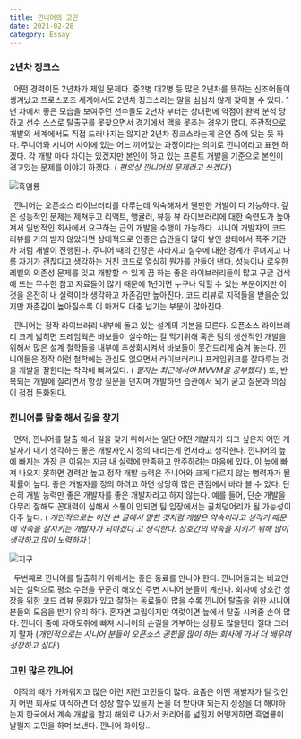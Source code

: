 ```yaml
---
title: 낀니어의 고민
date: 2021-02-28
category: Essay
---
```


### 2년차 징크스

&nbsp; 어떤 경력이든 2년차가 제일 문제다. 중2병 대2병 등 많은 2년차를 뜻하는 신조어들이 생겨났고 프로스포츠 세계에서도 2년차 징크스라는 말을 심심치 않게 찾아볼 수 있다. 1년 차에서 좋은 모습을 보여주던 선수들도 2년차 부터는 상대편에 약점이 완벽 분석 당하고 선수 스스로 탈출구를 못찾으면서 경기에서 맥을 못추는 경우가 많다. 주관적으로 개발의 세계에서도 직접 드러나지는 않지만 2년차 징크스라는게 은연 중에 있는 듯 하다. 주니어와 시니어 사이에 있는 어느 끼어있는 과정이라는 의미로 낀니어라고 표현 하겠다. 각 개발 마다 차이는 있겠지만 본인이 하고 있는 프론트 개발을 기준으로 본인이 겪고있는 문제를 이야기 하겠다. ( _편의상 낀니어의 문제라고 쓰겠다_ )

![흑염룡](./images/blackDragon.png)

&nbsp; 낀니어는 오픈소스 라이브러리를 다루는데 익숙해져서 웬만한 개발이 다 가능하다. 깊은 성능적인 문제는 제쳐두고 리액트, 앵귤러, 뷰등 뷰 라이브러리에 대한 숙련도가 높아져서 일반적인 회사에서 요구하는 급의 개발을 수행이 가능하다. 시니어 개발자의 코드 리뷰를 거의 받지 않았다면 상대적으로 안좋은 습관들이 많이 쌓인 상태에서 폭주 기관차 처럼 개발이 진행된다. 주니어 때의 긴장은 사라지고 실수에 대한 경계가 무뎌지고 나름 자기가 괜찮다고 생각하는 거친 코드로 열심히 뭔가를 만들어 낸다. 성능이나 로우한 레벨의 의존성 문제를 잊고 개발할 수 있게 끔 하는 좋은 라이브러리들이 많고 구글 검색에 뜨는 무수한 참고 자료들이 많기 때문에 1년이면 누구나 익힐 수 있는 부분이지만 이 것을 온전히 내 실력이라 생각하고 자존감만 높아진다. 코드 리뷰로 지적들을 받을순 있지만 자존감이 높아질수록 이 마저도 대충 넘기는 부분이 많아진다.

&nbsp; 낀니어는 정작 라이브러리 내부에 돌고 있는 설계의 기본을 모른다. 오픈소스 라이브러리 크게 넓히면 프레임웍은 바보들이 실수하는 걸 막기위해 혹은 팀의 생산적인 개발을 위해서 많은 설계 철학들을 내부에 추상화시켜서 바보들이 못건드리게 숨겨 놓는다. 낀니어들은 정작 이런 철학에는 관심도 없으면서 라이브러리나 프레임워크를 잘다루는 것을 개발을 잘한다는 착각에 빠져있다. ( _필자는 최근에서야 MVVM을 공부했다_ ) 또, 반복되는 개발에 질리면서 항상 질문을 던지며 개발하던 습관에서 뇌가 굳고 질문과 의심이 점점 둔화된다.

### 낀니어를 탈출 해서 길을 찾기

&nbsp; 먼저, 낀니어를 탈출 해서 길을 찾기 위해서는 일단 어떤 개발자가 되고 싶은지 어떤 개발자가 내가 생각하는 좋은 개발자인지 정의 내리는게 먼저라고 생각한다. 낀니어의 늪에 빠지는 가장 큰 이유는 지금 내 실력에 만족하고 안주하려는 마음에 있다. 이 늪에 빠져 나오지 못하면 경력만 높고 정작 개발 능력은 주니어와 크게 다르지 않는 뻥력자가 될 확률이 높다. 좋은 개발자를 정의 하려고 하면 상당히 많은 관점에서 바라 볼 수 있다. 단순히 개발 능력만 좋은 개발자를 좋은 개발자라고 하지 않는다. 예를 들어, 단순 개발을 아무리 잘해도 꼰대력이 심해서 소통이 안되면 팀 입장에서는 골치덩어리가 될 가능성이 아주 높다. ( _개인적으로는 이전 쓴 글에서 말한 것처럼 개발은 약속이라고 생각기 때문에 약속을 잘지키는 개발자가 되야겠다 고 생각한다. 상호간의 약속을 지키기 위해 많이 생각하고 많이 노력하자_ )

![지구](./images/earth.png)

&nbsp; 두번째로 낀니어를 탈출하기 위해서는 좋은 동료를 만나야 한다. 낀니어들과는 비교안되는 실력으로 평소 수련을 꾸준히 해오신 주변 시니어 분들이 계신다. 회사에 상호간 성장을 위한 코드 리뷰 문화가 있고 잘하는 동료들이 많을 수록 낀니어 탈출을 위한 시니어 분들의 도움을 받기 유리 하다. 혼자면 고립이지만 여럿이면 늪에서 탈출 시켜줄 손이 많다. 낀니어 중에 자아도취에 빠져 시니어의 손길을 거부하는 상황도 많을텐데 절대 그러지 말자 (_개인적으로는 시니어 분들이 오픈소스 공헌을 많이 하는 회사에 가서 더 배우며 성장하고 싶다_ )

### 고민 많은 낀니어

&nbsp; 이직의 때가 가까워지고 많은 이런 저런 고민들이 많다. 요즘은 어떤 개발자가 될 것인지 어떤 회사로 이직하면 더 성장 할수 있을지 돈을 더 받아야 되는지 성장을 더 해야하는지 한국에서 계속 개발을 할지 해외로 나가서 커리어를 넓힐지 어떻게하면 흑염룡이 날뛸지 고민을 하며 보낸다. 낀니어 화이팅..
